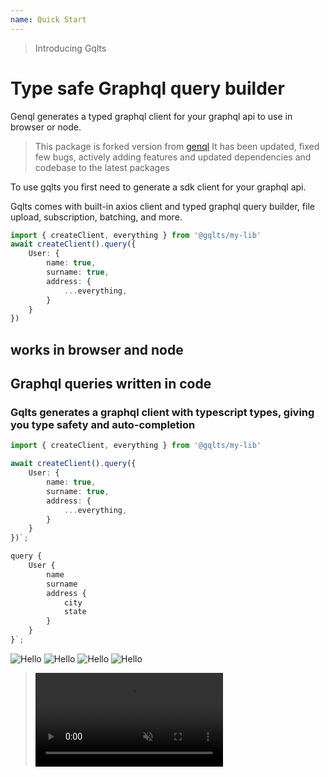 ```yaml
---
name: Quick Start
---
```


> Introducing Gqlts
# Type safe Graphql query builder

Genql generates a typed graphql client for your graphql api to use in browser or node.

> This package is forked version from [genql](https://github.com/remorses/genql/)
> It has been updated, fixed few bugs, actively adding features and updated dependencies and codebase to the latest packages

To use gqlts you first need to generate a sdk client for your graphql api.

Gqlts comes with built-in axios client and typed graphql query builder, file upload, subscription, batching, and more.

```ts
import { createClient, everything } from '@gqlts/my-lib'
await createClient().query({
    User: {
        name: true,
        surname: true,
        address: {
            ...everything,
        }
    }
})
```
## works in browser and node


## Graphql queries written in code

### Gqlts generates a graphql client with typescript types, giving you type safety and auto-completion

```ts
import { createClient, everything } from '@gqlts/my-lib'

await createClient().query({
    User: {
        name: true,
        surname: true,
        address: {
            ...everything,
        }
    }
})`;
```

```ts
query {
    User {
        name
        surname
        address {
            city
            state
        }
    }
}`;
```

![Hello](../apollo-logo.svg)
![Hello](../nextjs-logo.svg)
![Hello](../nextjs-logo.svg)
![Hello](../banner.jpg)

> <video loop autoPlay muted src="../completion.mp4" />
> <video loop autoPlay muted src="../validation.mp4" />



